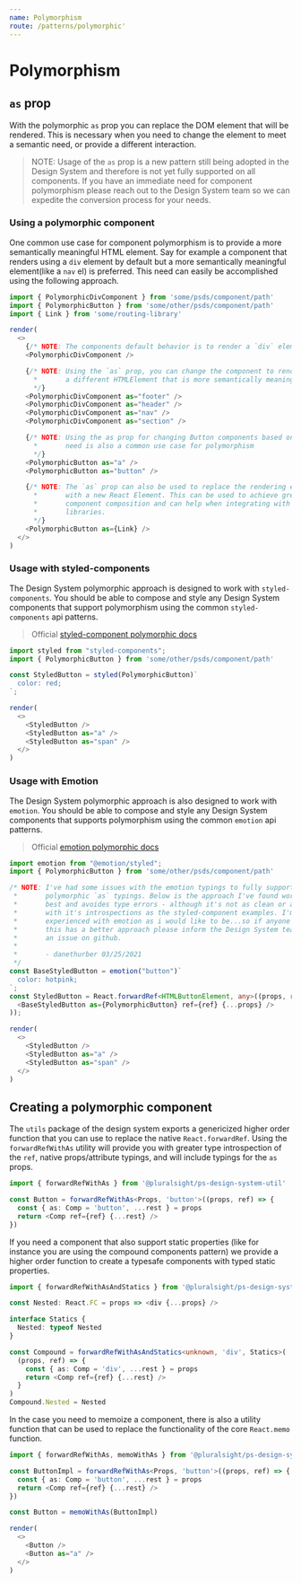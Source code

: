 ```yaml
---
name: Polymorphism
route: /patterns/polymorphic'
---
```


# Polymorphism

## `as` prop

With the polymorphic `as` prop you can replace the DOM element that will be
rendered. This is necessary when you need to change the element to meet a
semantic need, or provide a different interaction.

> NOTE: Usage of the `as` prop is a new pattern still being adopted in the Design System and therefore is not yet fully supported on all components. If you have an immediate need for component polymorphism please reach out to the Design System team so we can expedite the conversion process for your needs.

### Using a polymorphic component

One common use case for component polymorphism is to provide a more semantically
meaningful HTML element. Say for example a component that renders using a `div`
element by default but a more semantically meaningful element(like a `nav` el)
is preferred. This need can easily be accomplished using the following approach.

```typescript noRender startExpanded
import { PolymorphicDivComponent } from 'some/psds/component/path'
import { PolymorphicButton } from 'some/other/psds/component/path'
import { Link } from 'some/routing-library'

render(
  <>
    {/* NOTE: The components default behavior is to render a `div` element. */}
    <PolymorphicDivComponent />

    {/* NOTE: Using the `as` prop, you can change the component to render using
      *       a different HTMLElement that is more semantically meaningful.
      */}
    <PolymorphicDivComponent as="footer" />
    <PolymorphicDivComponent as="header" />
    <PolymorphicDivComponent as="nav" />
    <PolymorphicDivComponent as="section" />

    {/* NOTE: Using the as prop for changing Button components based on semantic
      *       need is also a common use case for polymorphism
      */}
    <PolymorphicButton as="a" />
    <PolymorphicButton as="button" />

    {/* NOTE: The `as` prop can also be used to replace the rendering element
      *       with a new React Element. This can be used to achieve greater
      *       component composition and can help when integrating with external
      *       libraries.
      */}
    <PolymorphicButton as={Link} />
  </>
)
```

### Usage with styled-components

The Design System polymorphic approach is designed to work with
`styled-components`. You should be able to compose and style any Design System
components that support polymorphism using the common `styled-components` api
patterns.

> Official [styled-component polymorphic docs](https://styled-components.com/docs/api#as-polymorphic-prop)

```typescript noRender startExpanded
import styled from "styled-components";
import { PolymorphicButton } from 'some/other/psds/component/path'

const StyledButton = styled(PolymorphicButton)`
  color: red;
`;

render(
  <>
    <StyledButton />
    <StyledButton as="a" />
    <StyledButton as="span" />
  </>
)
```

### Usage with Emotion

The Design System polymorphic approach is also designed to work with `emotion`.
You should be able to compose and style any Design System components that
supports polymorphism using the common `emotion` api patterns.

> Official [emotion polymorphic docs](https://emotion.sh/docs/styled#as-prop)

```typescript noRender startExpanded
import emotion from "@emotion/styled";
import { PolymorphicButton } from 'some/other/psds/component/path'

/* NOTE: I've had some issues with the emotion typings to fully support our
 *       polymorphic `as` typings. Below is the approach I've found works the
 *       best and avoides type errors - although it's not as clean or as helpful
 *       with it's introspections as the styled-component examples. I'm not as
 *       experienced with emotion as i would like to be...so if anyone reading
 *       this has a better approach please inform the Design System team or open
 *       an issue on github.
 *
 *       - danethurber 03/25/2021
 */
const BaseStyledButton = emotion("button")`
  color: hotpink;
`;
const StyledButton = React.forwardRef<HTMLButtonElement, any>((props, ref) => (
  <BaseStyledButton as={PolymorphicButton} ref={ref} {...props} />
));

render(
  <>
    <StyledButton />
    <StyledButton as="a" />
    <StyledButton as="span" />
  </>
)
```

## Creating a polymorphic component

The `utils` package of the design system exports a genericized higher order
function that you can use to replace the native `React.forwardRef`. Using the
`forwardRefWithAs` utility will provide you with greater type introspection of
the `ref`, native props/attribute typings, and will include typings for the
`as` props.

```typescript noRender startExpanded
import { forwardRefWithAs } from '@pluralsight/ps-design-system-util'

const Button = forwardRefWithAs<Props, 'button'>((props, ref) => {
  const { as: Comp = 'button', ...rest } = props
  return <Comp ref={ref} {...rest} />
})
```

If you need a component that also support static properties (like for instance
you are using the compound components pattern) we provide a higher order
function to create a typesafe components with typed static properties.

```typescript noRender startExpanded
import { forwardRefWithAsAndStatics } from '@pluralsight/ps-design-system-util'

const Nested: React.FC = props => <div {...props} />

interface Statics {
  Nested: typeof Nested
}

const Compound = forwardRefWithAsAndStatics<unknown, 'div', Statics>(
  (props, ref) => {
    const { as: Comp = 'div', ...rest } = props
    return <Comp ref={ref} {...rest} />
  }
)
Compound.Nested = Nested
```

In the case you need to memoize a component, there is also a utility function
that can be used to replace the functionality of the core `React.memo` function.

```typescript noRender startExpanded
import { forwardRefWithAs, memoWithAs } from '@pluralsight/ps-design-system-util'

const ButtonImpl = forwardRefWithAs<Props, 'button'>((props, ref) => {
  const { as: Comp = 'button', ...rest } = props
  return <Comp ref={ref} {...rest} />
})

const Button = memoWithAs(ButtonImpl)

render(
  <>
    <Button />
    <Button as="a" />
  </>
)
```
